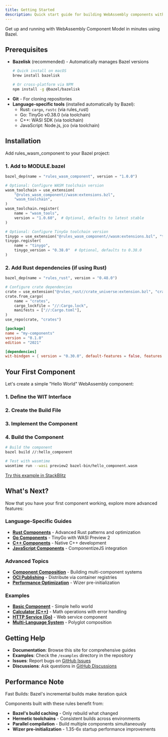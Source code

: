 ```yaml
---
title: Getting Started
description: Quick start guide for building WebAssembly components with Bazel
---
```


Get up and running with WebAssembly Component Model in minutes using Bazel.

## Prerequisites

- **Bazelisk** (recommended) - Automatically manages Bazel versions
  ```bash
  # Quick install on macOS
  brew install bazelisk

  # Or cross-platform via NPM
  npm install -g @bazel/bazelisk
  ```
- **Git** - For cloning repositories
- **Language-specific tools** (installed automatically by Bazel):
  - Rust: `cargo`, `rustc` (via rules_rust)
  - Go: TinyGo v0.38.0 (via toolchain)
  - C++: WASI SDK (via toolchain)
  - JavaScript: Node.js, jco (via toolchain)

## Installation

Add rules_wasm_component to your Bazel project:

### 1. Add to MODULE.bazel

```python title="MODULE.bazel"
bazel_dep(name = "rules_wasm_component", version = "1.0.0")

# Optional: Configure WASM toolchain version
wasm_toolchain = use_extension(
    "@rules_wasm_component//wasm:extensions.bzl",
    "wasm_toolchain",
)
wasm_toolchain.register(
    name = "wasm_tools",
    version = "1.0.60",  # Optional, defaults to latest stable
)

# Optional: Configure TinyGo toolchain version
tinygo = use_extension("@rules_wasm_component//wasm:extensions.bzl", "tinygo")
tinygo.register(
    name = "tinygo",
    tinygo_version = "0.38.0"  # Optional, defaults to 0.38.0
)
```

### 2. Add Rust dependencies (if using Rust)

```python title="MODULE.bazel"
bazel_dep(name = "rules_rust", version = "0.48.0")

# Configure crate dependencies
crate = use_extension("@rules_rust//crate_universe:extension.bzl", "crate")
crate.from_cargo(
    name = "crates",
    cargo_lockfile = "//:Cargo.lock",
    manifests = ["//:Cargo.toml"],
)
use_repo(crate, "crates")
```

```toml title="Cargo.toml"
[package]
name = "my-components"
version = "0.1.0"
edition = "2021"

[dependencies]
wit-bindgen = { version = "0.30.0", default-features = false, features = ["realloc"] }
```

## Your First Component

Let's create a simple "Hello World" WebAssembly component:

### 1. Define the WIT Interface


<CodeFromFile file="examples/basic/wit/hello.wit" title="examples/basic/wit/hello.wit" />

### 2. Create the Build File

<CodeFromFile file="examples/basic/BUILD.bazel" title="examples/basic/BUILD.bazel" />

### 3. Implement the Component

<CodeFromFile file="examples/basic/src/lib.rs" title="examples/basic/src/lib.rs" />

### 4. Build the Component

```bash
# Build the component
bazel build //:hello_component

# Test with wasmtime
wasmtime run --wasi preview2 bazel-bin/hello_component.wasm
```

<div class="demo-buttons">
  <a href="https://stackblitz.com/github/your-repo/rules_wasm_component/tree/main/examples/basic" class="demo-button">
    Try this example in StackBlitz
  </a>
</div>

## What's Next?

Now that you have your first component working, explore more advanced features:

### Language-Specific Guides
- [**Rust Components**](/languages/rust/) - Advanced Rust patterns and optimization
- [**Go Components**](/languages/go/) - TinyGo with WASI Preview 2
- [**C++ Components**](/languages/cpp/) - Native C++ development
- [**JavaScript Components**](/languages/javascript/) - ComponentizeJS integration

### Advanced Topics
- [**Component Composition**](/composition/wac/) - Building multi-component systems
- [**OCI Publishing**](/production/publishing/) - Distribute via container registries
- [**Performance Optimization**](/production/performance/) - Wizer pre-initialization

### Examples
- [**Basic Component**](/examples/basic/) - Simple hello world
- [**Calculator (C++)**](/examples/calculator/) - Math operations with error handling
- [**HTTP Service (Go)**](/examples/http-service/) - Web service component
- [**Multi-Language System**](/examples/multi-language/) - Polyglot composition

## Getting Help

- **Documentation**: Browse this site for comprehensive guides
- **Examples**: Check the `/examples` directory in the repository
- **Issues**: Report bugs on [GitHub Issues](https://github.com/your-repo/rules_wasm_component/issues)
- **Discussions**: Ask questions in [GitHub Discussions](https://github.com/your-repo/rules_wasm_component/discussions)

## Performance Note

<div class="perf-indicator">
Fast Builds: Bazel's incremental builds make iteration quick
</div>

Components built with these rules benefit from:
- **Bazel's build caching** - Only rebuild what changed
- **Hermetic toolchains** - Consistent builds across environments
- **Parallel compilation** - Build multiple components simultaneously
- **Wizer pre-initialization** - 1.35-6x startup performance improvements
